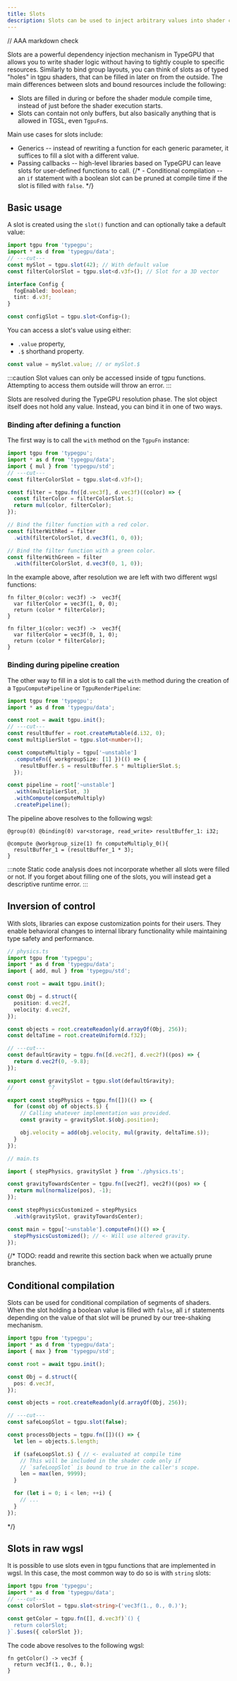 ```yaml
---
title: Slots
description: Slots can be used to inject arbitrary values into shader code at a granular level.
---
```

// AAA markdown check

Slots are a powerful dependency injection mechanism in TypeGPU that allows you to write shader logic without having to tightly couple to specific resources. 
Similarly to bind group layouts, you can think of slots as of typed "holes" in tgpu shaders, that can be filled in later on from the outside.
The main differences between slots and bound resources include the following:

- Slots are filled in during or before the shader module compile time, instead of just before the shader execution starts. 
- Slots can contain not only buffers, but also basically anything that is allowed in TGSL, even `TgpuFn`s. 

Main use cases for slots include:

- Generics -- instead of rewriting a function for each generic parameter, it suffices to fill a slot with a different value.
- Passing callbacks -- high-level libraries based on TypeGPU can leave slots for user-defined functions to call.
{/* - Conditional compilation -- an `if` statement with a boolean slot can be pruned at compile time if the slot is filled with `false`. */}

## Basic usage

A slot is created using the `slot()` function and can optionally take a default value:

```ts twoslash
import tgpu from 'typegpu';
import * as d from 'typegpu/data';
// ---cut---
const mySlot = tgpu.slot(42); // With default value
const filterColorSlot = tgpu.slot<d.v3f>(); // Slot for a 3D vector

interface Config {
  fogEnabled: boolean;
  tint: d.v3f;
}

const configSlot = tgpu.slot<Config>();
```

You can access a slot's value using either:

- `.value` property,
- `.$` shorthand property.

```typescript
const value = mySlot.value; // or mySlot.$
```

:::caution
Slot values can only be accessed inside of tgpu functions.
Attempting to access them outside will throw an error.
:::

Slots are resolved during the TypeGPU resolution phase.
The slot object itself does not hold any value. 
Instead, you can bind it in one of two ways.

### Binding after defining a function

The first way is to call the `with` method on the `TgpuFn` instance:

```ts twoslash
import tgpu from 'typegpu';
import * as d from 'typegpu/data';
import { mul } from 'typegpu/std';
// ---cut---
const filterColorSlot = tgpu.slot<d.v3f>();

const filter = tgpu.fn([d.vec3f], d.vec3f)((color) => {
  const filterColor = filterColorSlot.$;
  return mul(color, filterColor);
});

// Bind the filter function with a red color.
const filterWithRed = filter
  .with(filterColorSlot, d.vec3f(1, 0, 0));

// Bind the filter function with a green color.
const filterWithGreen = filter
  .with(filterColorSlot, d.vec3f(0, 1, 0));
```

In the example above, after resolution we are left with two different wgsl functions:

```wgsl
fn filter_0(color: vec3f) ->  vec3f{
  var filterColor = vec3f(1, 0, 0);
  return (color * filterColor);
}

fn filter_1(color: vec3f) ->  vec3f{
  var filterColor = vec3f(0, 1, 0);
  return (color * filterColor);
}
```

### Binding during pipeline creation

The other way to fill in a slot is to call the `with` method during the creation of a `TgpuComputePipeline` or `TgpuRenderPipeline`:

```ts twoslash
import tgpu from 'typegpu';
import * as d from 'typegpu/data';

const root = await tgpu.init();
// ---cut---
const resultBuffer = root.createMutable(d.i32, 0);
const multiplierSlot = tgpu.slot<number>();

const computeMultiply = tgpu['~unstable']
  .computeFn({ workgroupSize: [1] })(() => {
    resultBuffer.$ = resultBuffer.$ * multiplierSlot.$;
  });

const pipeline = root['~unstable']
  .with(multiplierSlot, 3)
  .withCompute(computeMultiply)
  .createPipeline();
```

The pipeline above resolves to the following wgsl:

```wgsl
@group(0) @binding(0) var<storage, read_write> resultBuffer_1: i32;

@compute @workgroup_size(1) fn computeMultiply_0(){
  resultBuffer_1 = (resultBuffer_1 * 3);
}
```

:::note
Static code analysis does not incorporate whether all slots were filled or not.
If you forget about filling one of the slots, you will instead get a descriptive runtime error.
:::


## Inversion of control

With slots, libraries can expose customization points for their users. 
They enable behavioral changes to internal library functionality while maintaining type safety and performance.


```ts twoslash
// physics.ts
import tgpu from 'typegpu';
import * as d from 'typegpu/data';
import { add, mul } from 'typegpu/std';

const root = await tgpu.init();

const Obj = d.struct({
  position: d.vec2f,
  velocity: d.vec2f,
});

const objects = root.createReadonly(d.arrayOf(Obj, 256));
const deltaTime = root.createUniform(d.f32);

// ---cut---
const defaultGravity = tgpu.fn([d.vec2f], d.vec2f)((pos) => {
  return d.vec2f(0, -9.8);
});

export const gravitySlot = tgpu.slot(defaultGravity);
//           ^?

export const stepPhysics = tgpu.fn([])(() => {
  for (const obj of objects.$) {
    // Calling whatever implementation was provided.
    const gravity = gravitySlot.$(obj.position);

    obj.velocity = add(obj.velocity, mul(gravity, deltaTime.$));
  }
});
```

```ts
// main.ts

import { stepPhysics, gravitySlot } from './physics.ts';

const gravityTowardsCenter = tgpu.fn([vec2f], vec2f)((pos) => {
  return mul(normalize(pos), -1);
});

const stepPhysicsCustomized = stepPhysics
  .with(gravitySlot, gravityTowardsCenter);

const main = tgpu['~unstable'].computeFn()(() => {
  stepPhysicsCustomized(); // <- Will use altered gravity.
});
```

{/*
TODO: readd and rewrite this section back when we actually prune branches.
## Conditional compilation

Slots can be used for conditional compilation of segments of shaders.
When the slot holding a boolean value is filled with `false`, all `if` statements depending on the value of that slot will be pruned by our tree-shaking mechanism. 

```ts twoslash
import tgpu from 'typegpu';
import * as d from 'typegpu/data';
import { max } from 'typegpu/std';

const root = await tgpu.init();

const Obj = d.struct({
  pos: d.vec3f,
});

const objects = root.createReadonly(d.arrayOf(Obj, 256));

// ---cut---
const safeLoopSlot = tgpu.slot(false);

const processObjects = tgpu.fn([])(() => {
  let len = objects.$.length;

  if (safeLoopSlot.$) { // <- evaluated at compile time
    // This will be included in the shader code only if
    // `safeLoopSlot` is bound to true in the caller's scope.
    len = max(len, 9999);
  }

  for (let i = 0; i < len; ++i) {
    // ...
  }
});
```
*/}

## Slots in raw wgsl

It is possible to use slots even in tgpu functions that are implemented in wgsl.
In this case, the most common way to do so is with `string` slots:

```ts twoslash
import tgpu from 'typegpu';
import * as d from 'typegpu/data';
// ---cut---
const colorSlot = tgpu.slot<string>('vec3f(1., 0., 0.)');

const getColor = tgpu.fn([], d.vec3f)`() {
  return colorSlot;
}`.$uses({ colorSlot });
```

The code above resolves to the following wgsl:

```wgsl
fn getColor() -> vec3f {
  return vec3f(1., 0., 0.);
}
```

